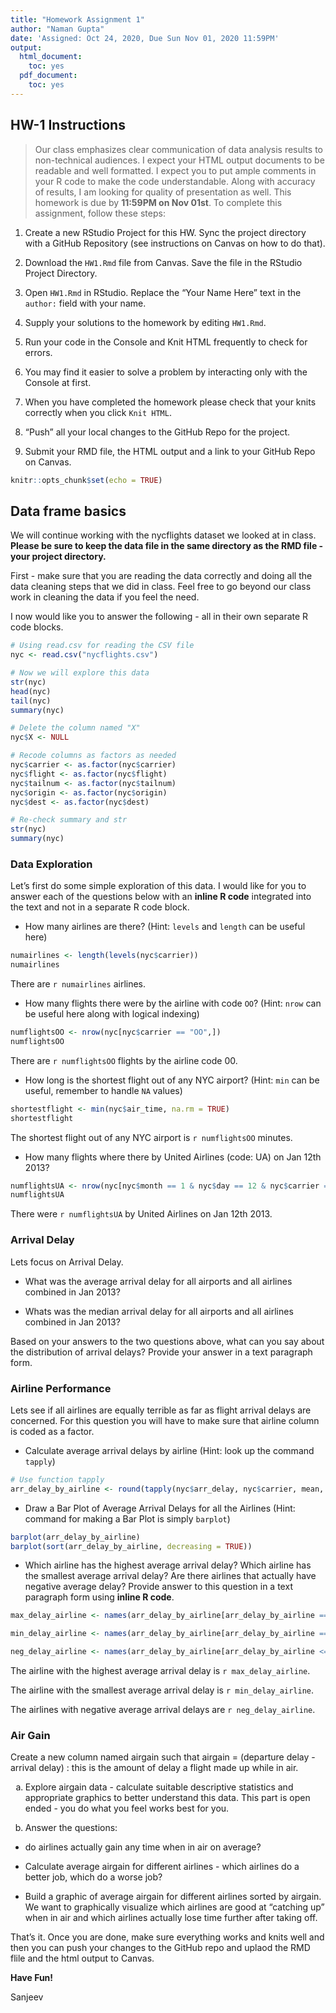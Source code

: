 ```yaml
---
title: "Homework Assignment 1"
author: "Naman Gupta"
date: 'Assigned: Oct 24, 2020, Due Sun Nov 01, 2020 11:59PM'
output:
  html_document:
    toc: yes
  pdf_document:
    toc: yes
---
```


## HW-1 Instructions

> Our class emphasizes clear communication of data analysis results to non-technical audiences. I expect your HTML output documents to be readable and well formatted. I expect you to put ample comments in your R code to make the code understandable. Along with accuracy of results, I am looking for quality of presentation as well. This homework is due by **11:59PM on Nov 01st**.  To complete this assignment, follow these steps:

1. Create a new RStudio Project for this HW. Sync the project directory with a GitHub Repository (see instructions on Canvas on how to do that). 

2. Download the `HW1.Rmd` file from Canvas. Save the file in the RStudio Project Directory. 

3. Open `HW1.Rmd` in RStudio. Replace the "Your Name Here" text in the `author:` field with your name.

4. Supply your solutions to the homework by editing `HW1.Rmd`.

5. Run your code in the Console and Knit HTML frequently to check for errors.

6. You may find it easier to solve a problem by interacting only with the Console at first. 

7. When you have completed the homework please check that your knits correctly when you click `Knit HTML`.

8. "Push" all your local changes to the GitHub Repo for the project.

9. Submit your RMD file, the HTML output and a link to your GitHub Repo on Canvas.


```r
knitr::opts_chunk$set(echo = TRUE)
```

## Data frame basics

We will continue working with the nycflights dataset we looked at in class. **Please be sure to keep the data file in the same directory as the RMD file - your project directory.**

First - make sure that you are reading the data correctly and doing all the data cleaning steps that we did in class. Feel free to go beyond our class work in cleaning the data if you feel the need. 

I now would like you to answer the following - all in their own separate R code blocks.

```r
# Using read.csv for reading the CSV file
nyc <- read.csv("nycflights.csv")

# Now we will explore this data
str(nyc)
head(nyc)
tail(nyc)
summary(nyc)

# Delete the column named "X"
nyc$X <- NULL

# Recode columns as factors as needed
nyc$carrier <- as.factor(nyc$carrier)
nyc$flight <- as.factor(nyc$flight)
nyc$tailnum <- as.factor(nyc$tailnum)
nyc$origin <- as.factor(nyc$origin)
nyc$dest <- as.factor(nyc$dest)

# Re-check summary and str
str(nyc)
summary(nyc)
```

### Data Exploration

Let's first do some simple exploration of this data. I would like for you to answer each of the questions below with an **inline R code** integrated into the text and not in a separate R code block.

- How many airlines are there? (Hint: `levels` and `length` can be useful here)

```r
numairlines <- length(levels(nyc$carrier))
numairlines
```
There are `r numairlines` airlines.

- How many flights there were by the airline with code `OO`? (Hint: `nrow` can be useful here along with logical indexing)
```r
numflightsOO <- nrow(nyc[nyc$carrier == "OO",])
numflightsOO
```
There are `r numflightsOO` flights by the airline code 00.

- How long is the shortest flight out of any NYC airport? (Hint: `min` can be useful, remember to handle `NA` values)
```r
shortestflight <- min(nyc$air_time, na.rm = TRUE)
shortestflight
```
The shortest flight out of any NYC airport is `r numflightsOO` minutes.

- How many flights where there by United Airlines (code: UA) on Jan 12th 2013?
```r
numflightsUA <- nrow(nyc[nyc$month == 1 & nyc$day == 12 & nyc$carrier == "UA",])
numflightsUA
```
There were `r numflightsUA` by United Airlines on Jan 12th 2013.

### Arrival Delay

Lets focus on Arrival Delay.

- What was the average arrival delay for all airports and all airlines combined in Jan 2013? 

- Whats was the median arrival delay for all airports and all airlines combined in Jan 2013?

Based on your answers to the two questions above, what can you say about the distribution of arrival delays? Provide your answer in a text paragraph form.


### Airline Performance

Lets see if all airlines are equally terrible as far as flight arrival delays are concerned. For this question you will have to make sure that airline column is coded as a factor.

- Calculate average arrival delays by airline (Hint: look up the command `tapply`)

```r
# Use function tapply
arr_delay_by_airline <- round(tapply(nyc$arr_delay, nyc$carrier, mean, na.rm = TRUE),2)
```



- Draw a Bar Plot of Average Arrival Delays for all the Airlines (Hint: command for making a Bar Plot is simply `barplot`)

```r
barplot(arr_delay_by_airline)
barplot(sort(arr_delay_by_airline, decreasing = TRUE))
```


- Which airline has the highest average arrival delay? Which airline has the smallest average arrival delay? Are there airlines that actually have negative average delay? Provide answer to this question in a text paragraph form using **inline R code**.

```r
max_delay_airline <- names(arr_delay_by_airline[arr_delay_by_airline == max(arr_delay_by_airline)])

min_delay_airline <- names(arr_delay_by_airline[arr_delay_by_airline == min(arr_delay_by_airline)])

neg_delay_airline <- names(arr_delay_by_airline[arr_delay_by_airline <= 0])
```

The airline with the highest average arrival delay is `r max_delay_airline`.

The airline with the smallest average arrival delay is `r min_delay_airline`.

The airlines with negative average arrival delays are `r neg_delay_airline`.

### Air Gain

Create a new column named airgain such that airgain = (departure delay - arrival delay) : this is the amount of delay a flight made up while in air.

a) Explore airgain data - calculate suitable descriptive statistics and appropriate graphics to better understand this data. This part is open ended - you do what you feel works best for you.

b) Answer the questions:

  - do airlines actually gain any time when in air on average? 

  - Calculate average airgain for different airlines - which airlines do a better job, which do a worse job? 

  - Build a graphic  of average airgain for different airlines sorted by airgain. We want to graphically visualize which airlines are good at "catching up" when in air and which airlines actually lose time further after taking off.

That's it. Once you are done, make sure everything works and knits well and then you can push your changes to the GitHub repo and uplaod the RMD flile and the html output to Canvas.

**Have Fun!**

Sanjeev
